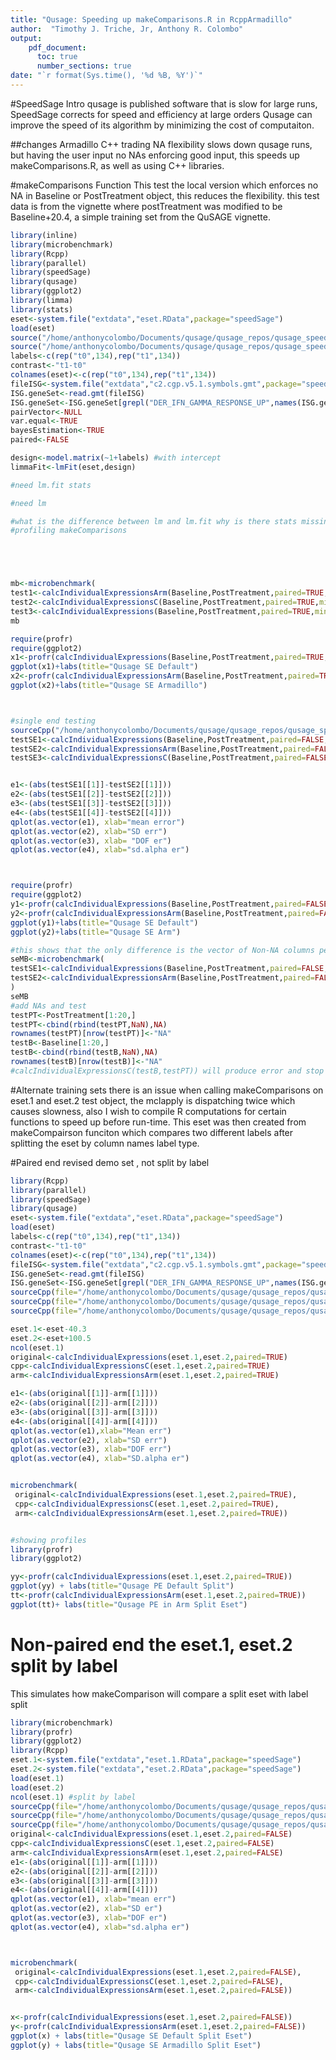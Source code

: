 ```yaml
---
title: "Qusage: Speeding up makeComparisons.R in RcppArmadillo"
author:  "Timothy J. Triche, Jr, Anthony R. Colombo"
output: 
    pdf_document:
      toc: true
      number_sections: true
date: "`r format(Sys.time(), '%d %B, %Y')`"
---
```


#SpeedSage Intro
qusage is published software that is slow for large runs, SpeedSage corrects for speed and efficiency at large orders Qusage can improve the speed of its algorithm by minimizing the cost of computaiton.

##changes Armadillo C++ 
trading NA flexibility slows down qusage runs, but having the user input no NAs enforcing good input, this speeds up makeComparisons.R, as well as using C++ libraries.

#makeComparisons Function
This test the local version which enforces no NA in Baseline or PostTreatment object, this reduces the flexibility. this test data is from the vignette where postTreatment was modified to be Baseline+20.4, a simple training set from the QuSAGE vignette.

```r
library(inline)
library(microbenchmark)
library(Rcpp)
library(parallel)
library(speedSage)
library(qusage)
library(ggplot2)
library(limma)
library(stats)
eset<-system.file("extdata","eset.RData",package="speedSage")
load(eset)
source("/home/anthonycolombo/Documents/qusage/qusage_repos/qusage_speed/R/statsLm.R")
source("/home/anthonycolombo/Documents/qusage/qusage_repos/qusage_speed/R/statslm.Fit.R")
labels<-c(rep("t0",134),rep("t1",134))
contrast<-"t1-t0"
colnames(eset)<-c(rep("t0",134),rep("t1",134))
fileISG<-system.file("extdata","c2.cgp.v5.1.symbols.gmt",package="speedSage")
ISG.geneSet<-read.gmt(fileISG)
ISG.geneSet<-ISG.geneSet[grepl("DER_IFN_GAMMA_RESPONSE_UP",names(ISG.geneSet))]
pairVector<-NULL
var.equal<-TRUE
bayesEstimation<-TRUE
paired<-FALSE

design<-model.matrix(~1+labels) #with intercept
limmaFit<-lmFit(eset,design)

#need lm.fit stats

#need lm

#what is the difference between lm and lm.fit why is there stats missing?
#profiling makeComparisons





mb<-microbenchmark(
test1<-calcIndividualExpressionsArm(Baseline,PostTreatment,paired=TRUE,min.variance.factor=10^-6),
test2<-calcIndividualExpressionsC(Baseline,PostTreatment,paired=TRUE,min.variance.factor=10^-6),
test3<-calcIndividualExpressions(Baseline,PostTreatment,paired=TRUE,min.variance.factor=10^-6,na.rm=TRUE))
mb

require(profr)
require(ggplot2)
x1<-profr(calcIndividualExpressions(Baseline,PostTreatment,paired=TRUE,min.variance.factor=10^-6,na.rm=TRUE))
ggplot(x1)+labs(title="Qusage SE Default")
x2<-profr(calcIndividualExpressionsArm(Baseline,PostTreatment,paired=TRUE,min.variance.factor=10^-6))
ggplot(x2)+labs(title="Qusage SE Armadillo")



#single end testing
sourceCpp("/home/anthonycolombo/Documents/qusage/qusage_repos/qusage_speed/R/sigmaSingle.cpp")
testSE1<-calcIndividualExpressions(Baseline,PostTreatment,paired=FALSE,min.variance.factor=10^-6,na.rm=TRUE)
testSE2<-calcIndividualExpressionsArm(Baseline,PostTreatment,paired=FALSE,min.variance.factor=10^-6)
testSE3<-calcIndividualExpressionsC(Baseline,PostTreatment,paired=FALSE,min.variance.factor=10^-6)


e1<-(abs(testSE1[[1]]-testSE2[[1]]))
e2<-(abs(testSE1[[2]]-testSE2[[2]]))
e3<-(abs(testSE1[[3]]-testSE2[[3]]))
e4<-(abs(testSE1[[4]]-testSE2[[4]]))
qplot(as.vector(e1), xlab="mean error")
qplot(as.vector(e2), xlab="SD err")
qplot(as.vector(e3), xlab= "DOF er")
qplot(as.vector(e4), xlab="sd.alpha er")



require(profr)
require(ggplot2)
y1<-profr(calcIndividualExpressions(Baseline,PostTreatment,paired=FALSE,min.variance.factor=10^-6,na.rm=TRUE))
y2<-profr(calcIndividualExpressionsArm(Baseline,PostTreatment,paired=FALSE,min.variance.factor=10^-6))
ggplot(y1)+labs(title="Qusage SE Default")
ggplot(y2)+labs(title="Qusage SE Arm")

#this shows that the only difference is the vector of Non-NA columns per each row; which is the same as the number of columns if no-na is enforced.
seMB<-microbenchmark(
testSE1<-calcIndividualExpressions(Baseline,PostTreatment,paired=FALSE,min.variance.factor=10^-6,na.rm=TRUE),
testSE2<-calcIndividualExpressionsArm(Baseline,PostTreatment,paired=FALSE,min.variance.factor=10^-6)
) 
seMB 
#add NAs and test
testPT<-PostTreatment[1:20,]
testPT<-cbind(rbind(testPT,NaN),NA)
rownames(testPT)[nrow(testPT)]<-"NA"
testB<-Baseline[1:20,]
testB<-cbind(rbind(testB,NaN),NA)
rownames(testB)[nrow(testB)]<-"NA"
#calcIndividualExpressionsC(testB,testPT)) will produce error and stop if NA
```

#Alternate training sets
there is an issue when calling makeComparisons on eset.1 and eset.2 test object, the mclapply is dispatching twice which causes slowness, also I wish to compile R computations for certain functions to speed up before run-time.  This eset was then created from makeCompairson funciton which compares two different labels after splitting the eset by column names label type.  

#Paired end revised demo set , not split by label
```r
library(Rcpp)
library(parallel)
library(speedSage)
library(qusage)
eset<-system.file("extdata","eset.RData",package="speedSage")
load(eset)
labels<-c(rep("t0",134),rep("t1",134))
contrast<-"t1-t0"
colnames(eset)<-c(rep("t0",134),rep("t1",134))
fileISG<-system.file("extdata","c2.cgp.v5.1.symbols.gmt",package="speedSage")
ISG.geneSet<-read.gmt(fileISG)
ISG.geneSet<-ISG.geneSet[grepl("DER_IFN_GAMMA_RESPONSE_UP",names(ISG.geneSet))]
sourceCpp(file="/home/anthonycolombo/Documents/qusage/qusage_repos/qusage_speed/R/sigmasCpp.cpp")
sourceCpp(file="/home/anthonycolombo/Documents/qusage/qusage_repos/qusage_speed/R/sigmaArm.cpp")
sourceCpp(file="/home/anthonycolombo/Documents/qusage/qusage_repos/qusage_speed/R/sigmaSingle.cpp")

eset.1<-eset-40.3
eset.2<-eset+100.5
ncol(eset.1) 
original<-calcIndividualExpressions(eset.1,eset.2,paired=TRUE)
cpp<-calcIndividualExpressionsC(eset.1,eset.2,paired=TRUE)
arm<-calcIndividualExpressionsArm(eset.1,eset.2,paired=TRUE)

e1<-(abs(original[[1]]-arm[[1]]))
e2<-(abs(original[[2]]-arm[[2]]))
e3<-(abs(original[[3]]-arm[[3]]))
e4<-(abs(original[[4]]-arm[[4]]))
qplot(as.vector(e1),xlab="Mean err")
qplot(as.vector(e2), xlab="SD err")
qplot(as.vector(e3), xlab="DOF err")
qplot(as.vector(e4), xlab="SD.alpha er")


microbenchmark(
 original<-calcIndividualExpressions(eset.1,eset.2,paired=TRUE),
 cpp<-calcIndividualExpressionsC(eset.1,eset.2,paired=TRUE),
 arm<-calcIndividualExpressionsArm(eset.1,eset.2,paired=TRUE))


#showing profiles
library(profr)
library(ggplot2)

yy<-profr(calcIndividualExpressions(eset.1,eset.2,paired=TRUE))
ggplot(yy) + labs(title="Qusage PE Default Split")
tt<-profr(calcIndividualExpressionsArm(eset.1,eset.2,paired=TRUE))
ggplot(tt)+ labs(title="Qusage PE in Arm Split Eset")

```





# Non-paired end the eset.1, eset.2 split by label
  This simulates how makeComparison will compare a split eset with label split
```r
library(microbenchmark)
library(profr)
library(ggplot2)
library(Rcpp)
eset.1<-system.file("extdata","eset.1.RData",package="speedSage")
eset.2<-system.file("extdata","eset.2.RData",package="speedSage")
load(eset.1)
load(eset.2)
ncol(eset.1) #split by label
sourceCpp(file="/home/anthonycolombo/Documents/qusage/qusage_repos/qusage_speed/R/sigmasCpp.cpp")
sourceCpp(file="/home/anthonycolombo/Documents/qusage/qusage_repos/qusage_speed/R/sigmaArm.cpp")
sourceCpp(file="/home/anthonycolombo/Documents/qusage/qusage_repos/qusage_speed/R/sigmaSingle.cpp")
original<-calcIndividualExpressions(eset.1,eset.2,paired=FALSE)
cpp<-calcIndividualExpressionsC(eset.1,eset.2,paired=FALSE)
arm<-calcIndividualExpressionsArm(eset.1,eset.2,paired=FALSE)
e1<-(abs(original[[1]]-arm[[1]]))
e2<-(abs(original[[2]]-arm[[2]]))
e3<-(abs(original[[3]]-arm[[3]]))
e4<-(abs(original[[4]]-arm[[4]]))
qplot(as.vector(e1), xlab="mean err")
qplot(as.vector(e2), xlab="SD er")
qplot(as.vector(e3), xlab="DOF er")
qplot(as.vector(e4), xlab="sd.alpha er")



microbenchmark(
 original<-calcIndividualExpressions(eset.1,eset.2,paired=FALSE),
 cpp<-calcIndividualExpressionsC(eset.1,eset.2,paired=FALSE),
 arm<-calcIndividualExpressionsArm(eset.1,eset.2,paired=FALSE))


x<-profr(calcIndividualExpressions(eset.1,eset.2,paired=FALSE))
y<-profr(calcIndividualExpressionsArm(eset.1,eset.2,paired=FALSE))
ggplot(x) + labs(title="Qusage SE Default Split Eset")
ggplot(y) + labs(title="Qusage SE Armadillo Split Eset")


```




